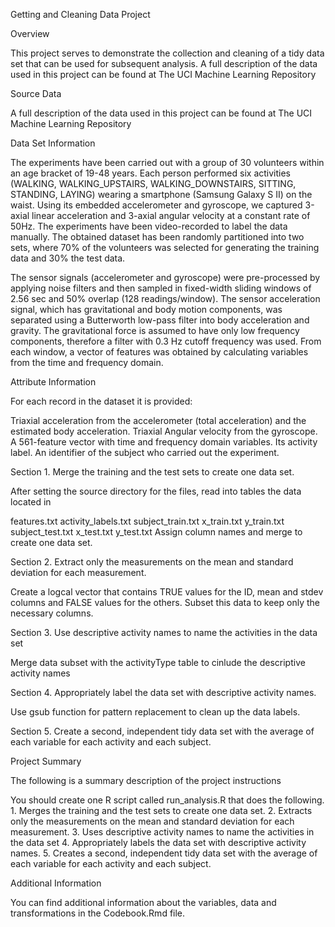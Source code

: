 Getting and Cleaning Data Project

Overview

This project serves to demonstrate the collection and cleaning of a tidy data set that can be used for subsequent analysis. A full description of the data used in this project can be found at The UCI Machine Learning Repository

Source Data

A full description of the data used in this project can be found at The UCI Machine Learning Repository

Data Set Information

The experiments have been carried out with a group of 30 volunteers within an age bracket of 19-48 years. Each person performed six activities (WALKING, WALKING_UPSTAIRS, WALKING_DOWNSTAIRS, SITTING, STANDING, LAYING) wearing a smartphone (Samsung Galaxy S II) on the waist. Using its embedded accelerometer and gyroscope, we captured 3-axial linear acceleration and 3-axial angular velocity at a constant rate of 50Hz. The experiments have been video-recorded to label the data manually. The obtained dataset has been randomly partitioned into two sets, where 70% of the volunteers was selected for generating the training data and 30% the test data.

The sensor signals (accelerometer and gyroscope) were pre-processed by applying noise filters and then sampled in fixed-width sliding windows of 2.56 sec and 50% overlap (128 readings/window). The sensor acceleration signal, which has gravitational and body motion components, was separated using a Butterworth low-pass filter into body acceleration and gravity. The gravitational force is assumed to have only low frequency components, therefore a filter with 0.3 Hz cutoff frequency was used. From each window, a vector of features was obtained by calculating variables from the time and frequency domain.

Attribute Information

For each record in the dataset it is provided:

Triaxial acceleration from the accelerometer (total acceleration) and the estimated body acceleration.
Triaxial Angular velocity from the gyroscope.
A 561-feature vector with time and frequency domain variables.
Its activity label.
An identifier of the subject who carried out the experiment.

Section 1. Merge the training and the test sets to create one data set.

After setting the source directory for the files, read into tables the data located in

features.txt
activity_labels.txt
subject_train.txt
x_train.txt
y_train.txt
subject_test.txt
x_test.txt
y_test.txt
Assign column names and merge to create one data set.

Section 2. Extract only the measurements on the mean and standard deviation for each measurement.

Create a logcal vector that contains TRUE values for the ID, mean and stdev columns and FALSE values for the others. Subset this data to keep only the necessary columns.

Section 3. Use descriptive activity names to name the activities in the data set

Merge data subset with the activityType table to cinlude the descriptive activity names

Section 4. Appropriately label the data set with descriptive activity names.

Use gsub function for pattern replacement to clean up the data labels.

Section 5. Create a second, independent tidy data set with the average of each variable for each activity and each subject.


Project Summary

The following is a summary description of the project instructions

You should create one R script called run_analysis.R that does the following. 1. Merges the training and the test sets to create one data set. 2. Extracts only the measurements on the mean and standard deviation for each measurement. 3. Uses descriptive activity names to name the activities in the data set 4. Appropriately labels the data set with descriptive activity names. 5. Creates a second, independent tidy data set with the average of each variable for each activity and each subject.

Additional Information

You can find additional information about the variables, data and transformations in the Codebook.Rmd file.